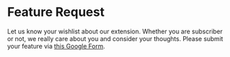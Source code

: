 
# Feature Request

Let us know your wishlist about our extension. Whether you are subscriber or not, we really care about you and consider your thoughts.
Please submit your feature via <a href="https://docs.google.com/forms/d/e/1FAIpQLScPxoelzbBtjgGT71dGgL7uKybXUb3tfpJEuH2cG_JW1-P-5g/viewform" class="text-primary" target="_blank">this Google Form</a>.